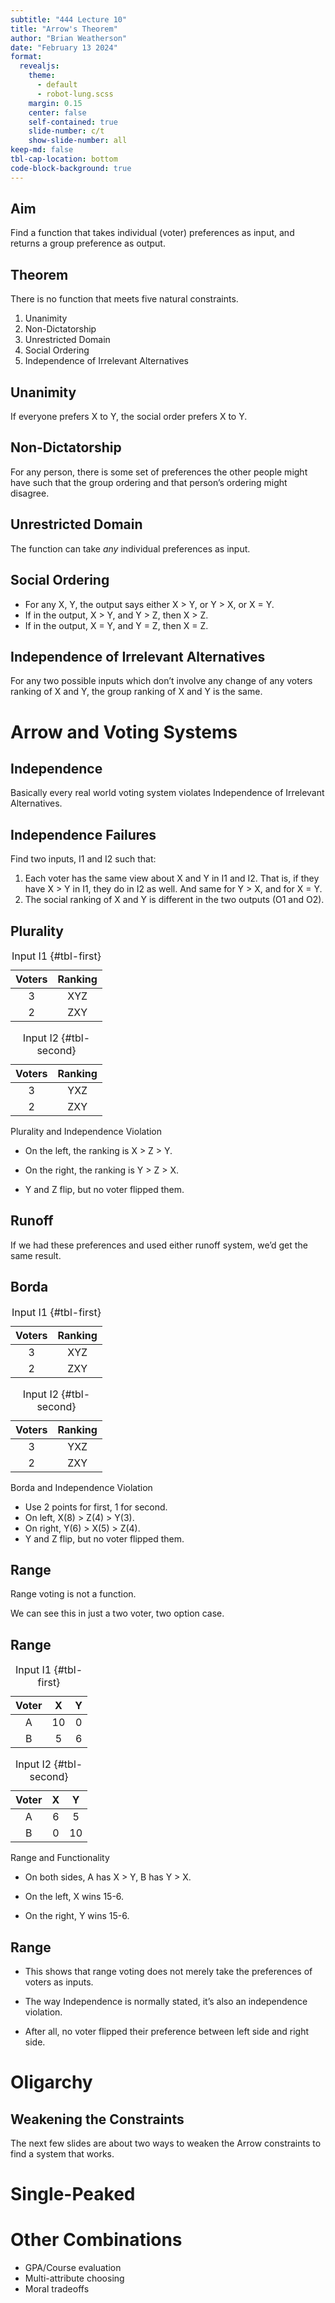 ```yaml
---
subtitle: "444 Lecture 10"
title: "Arrow's Theorem"
author: "Brian Weatherson"
date: "February 13 2024"
format:
  revealjs:
    theme:
      - default
      - robot-lung.scss
    margin: 0.15
    center: false
    self-contained: true
    slide-number: c/t
    show-slide-number: all
keep-md: false
tbl-cap-location: bottom
code-block-background: true
---
```


## Aim

Find a function that takes individual (voter) preferences as input, and returns a group preference as output.

## Theorem

There is no function that meets five natural constraints.

1.  Unanimity
2.  Non-Dictatorship
3.  Unrestricted Domain
4.  Social Ordering
5.  Independence of Irrelevant Alternatives

## Unanimity

If everyone prefers X to Y, the social order prefers X to Y.

## Non-Dictatorship

For any person, there is some set of preferences the other people might have such that the group ordering and that person's ordering might disagree.

## Unrestricted Domain

The function can take *any* individual preferences as input.

## Social Ordering

-   For any X, Y, the output says either X \> Y, or Y \> X, or X = Y.
-   If in the output, X \> Y, and Y \> Z, then X \> Z.
-   If in the output, X = Y, and Y = Z, then X = Z.

## Independence of Irrelevant Alternatives

For any two possible inputs which don't involve any change of any voters ranking of X and Y, the group ranking of X and Y is the same.

# Arrow and Voting Systems

## Independence

Basically every real world voting system violates Independence of Irrelevant Alternatives.

## Independence Failures

Find two inputs, I1 and I2 such that:

1.  Each voter has the same view about X and Y in I1 and I2. That is, if they have X \> Y in I1, they do in I2 as well. And same for Y \> X, and for X = Y.
2.  The social ranking of X and Y is different in the two outputs (O1 and O2).

## Plurality

::: {#tbl-panel layout-ncol="2"}
| Voters | Ranking |
|:------:|:-------:|
|   3    |   XYZ   |
|   2    |   ZXY   |

: Input I1 {#tbl-first}

| Voters | Ranking |
|:------:|:-------:|
|   3    |   YXZ   |
|   2    |   ZXY   |

: Input I2 {#tbl-second}

Plurality and Independence Violation
:::

-   On the left, the ranking is X \> Z \> Y.

-   On the right, the ranking is Y \> Z \> X.

-   Y and Z flip, but no voter flipped them.

## Runoff

If we had these preferences and used either runoff system, we'd get the same result.

## Borda

::: {#tbl-panel  layout-ncol="2"}
| Voters | Ranking |
|:------:|:-------:|
|   3    |   XYZ   |
|   2    |   ZXY   |

: Input I1 {#tbl-first}

| Voters | Ranking |
|:------:|:-------:|
|   3    |   YXZ   |
|   2    |   ZXY   |

: Input I2 {#tbl-second}

Borda and Independence Violation
:::

-   Use 2 points for first, 1 for second.
-   On left, X(8) \> Z(4) \> Y(3).
-   On right, Y(6) \> X(5) \> Z(4).
-   Y and Z flip, but no voter flipped them.

## Range

Range voting is not a function.

We can see this in just a two voter, two option case.

## Range

::: {#tbl-panel layout-ncol="2"}
| Voter |  X  |  Y  |
|:-----:|:---:|:---:|
|   A   | 10  |  0  |
|   B   |  5  |  6  |

: Input I1 {#tbl-first}

| Voter |  X  |  Y  |
|:-----:|:---:|:---:|
|   A   |  6  |  5  |
|   B   |  0  | 10  |

: Input I2 {#tbl-second}

Range and Functionality
:::

-   On both sides, A has X \> Y, B has Y \> X.

-   On the left, X wins 15-6.

-   On the right, Y wins 15-6.

## Range

-   This shows that range voting does not merely take the preferences of voters as inputs.

-   The way Independence is normally stated, it's also an independence violation.

-   After all, no voter flipped their preference between left side and right side.

# Oligarchy

## Weakening the Constraints

The next few slides are about two ways to weaken the Arrow constraints to find a system that works.



# Single-Peaked

# Other Combinations

-   GPA/Course evaluation
-   Multi-attribute choosing
-   Moral tradeoffs